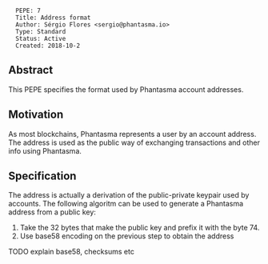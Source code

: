 <pre>
  PEPE: 7
  Title: Address format
  Author: Sérgio Flores <sergio@phantasma.io>
  Type: Standard
  Status: Active
  Created: 2018-10-2
</pre>

==Abstract==

This PEPE specifies the format used by Phantasma account addresses.

==Motivation==

As most blockchains, Phantasma represents a user by an account address. The address is used as the public way of exchanging transactions and other info using Phantasma.

==Specification==

The address is actually a derivation of the public-private keypair used by accounts. The following algoritm can be used to generate a Phantasma address from a public key:

# Take the 32 bytes that make the public key and prefix it with the byte 74.
# Use base58 encoding on the previous step to obtain the address

TODO explain base58, checksums etc